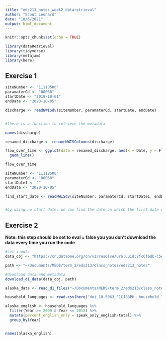 ```yaml
---
title: "eds213_notes_week2_dataretrieval"
author: "Scout Leonard"
date: "10/6/2021"
output: html_document
---
```


```r
knitr::opts_chunk$set(echo = TRUE)
```

```r
library(dataRetrieval)
library(tidyverse)
library(metajam)
library(here)
```
## Exercise 1

```r
siteNumber <- "11118500"
paramaterCd <- "00060"
startDate <- "2019-10-01"
endDate <- "2020-10-05"

discharge <- readNWISdv(siteNumber, paramaterCd, startDate, endDate)


#there is a function to retrieve the metadata 
```

```r
names(discharge)

renamed_discharge <- renameNWISColumns(discharge)
```

```r
flow_over_time <- ggplot(data = renamed_discharge, aes(x = Date, y = Flow)) +
  geom_line()

flow_over_time
```
```r
siteNumber <- "11118500"
paramaterCd <- "00060"
startDate1 <- ""
endDate <- "2020-10-05"

find_start_date <- readNWISdv(siteNumber, paramaterCd, startDate1, endDate)


#by using no start date, we can find the date on which the first data was recorded
```

## Exercise 2

**Note: this step should be set to eval = false you you don't download the data every time you run the code**
```r
#set inputs
data_obj <- "https://cn.dataone.org/cn/v2/resolve/urn:uuid:7fc6f6db-c5ea-426a-a743-1f2edafb43b8"

path <- "~/Documents/MEDS/term_2/eds213/class_notes/eds213_notes"

#download data and metadata
download_d1_data(data_obj, path)
```

```r
alaska_data <- read_d1_files("~/Documents/MEDS/term_2/eds213/class_notes/eds213_notes/doi_10.5063_F1CJ8BPH__household_language__csv")
```
```r
household_languages <- read.csv(here("doi_10.5063_F1CJ8BPH__household_language__csv", "household_language.csv"))
```

```r
alaska_english <- household_languages %>% 
  filter(Year >= 2009 & Year <= 2015) %>% 
  mutate(percent_english_only = speak_only_english/total) %>% 
  group_by(Year) 


names(alaska_english)


```

